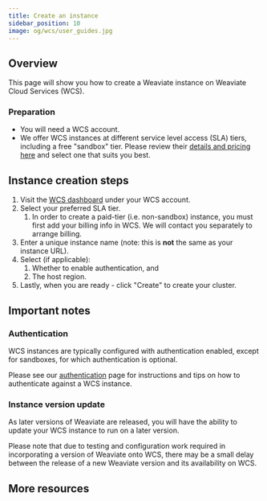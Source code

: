 ```yaml
---
title: Create an instance
sidebar_position: 10
image: og/wcs/user_guides.jpg
---
```


## Overview

This page will show you how to create a Weaviate instance on Weaviate Cloud Services (WCS).

### Preparation

- You will need a WCS account.
- We offer WCS instances at different service level access (SLA) tiers, including a free "sandbox" tier. Please review their [details and pricing here](/products) and select one that suits you best.


<SandBoxExpiry/>

## Instance creation steps

1. Visit the [WCS dashboard](https://console.weaviate.cloud/dashboard) under your WCS account.
1. Select your preferred SLA tier.
    1. In order to create a paid-tier (i.e. non-sandbox) instance, you must first add your billing info in WCS. We will contact you separately to arrange billing.
1. Enter a unique instance name (note: this is **not** the same as your instance URL).
1. Select (if applicable):
    1. Whether to enable authentication, and
    1. The host region.
1. Lastly, when you are ready - click "Create" to create your cluster.

## Important notes

### Authentication

WCS instances are typically configured with authentication enabled, except for sandboxes, for which authentication is optional.

Please see our [authentication](./authentication.mdx) page for instructions and tips on how to authenticate against a WCS instance.

### Instance version update

As later versions of Weaviate are released, you will have the ability to update your WCS instance to run on a later version.

Please note that due to testing and configuration work required in incorporating a version of Weaviate onto WCS, there may be a small delay between the release of a new Weaviate version and its availability on WCS.

## More resources


<WCSDocsMoreResources />
